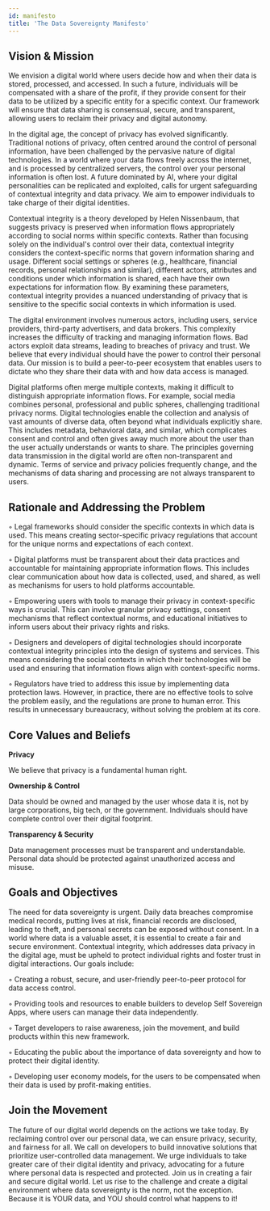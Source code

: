 ```yaml
---
id: manifesto
title: 'The Data Sovereignty Manifesto'
---
```


## Vision & Mission

We envision a digital world where users decide how and when their data is
stored, processed, and accessed. In such a future, individuals will be
compensated with a share of the profit, if they provide consent for their data
to be utilized by a specific entity for a specific context. Our framework will
ensure that data sharing is consensual, secure, and transparent, allowing users
to reclaim their privacy and digital autonomy.

In the digital age, the concept of privacy has evolved significantly.
Traditional notions of privacy, often centred around the control of personal
information, have been challenged by the pervasive nature of digital
technologies. In a world where your data flows freely across the internet, and
is processed by centralized servers, the control over your personal information
is often lost. A future dominated by AI, where your digital personalities can be
replicated and exploited, calls for urgent safeguarding of contextual integrity
and data privacy. We aim to empower individuals to take charge of their digital
identities.

Contextual integrity is a theory developed by Helen Nissenbaum, that suggests
privacy is preserved when information flows appropriately according to social
norms within specific contexts. Rather than focusing solely on the individual's
control over their data, contextual integrity considers the context-specific
norms that govern information sharing and usage. Different social settings or
spheres (e.g., healthcare, financial records, personal relationships and
similar), different actors, attributes and conditions under which information is
shared, each have their own expectations for information flow. By examining
these parameters, contextual integrity provides a nuanced understanding of
privacy that is sensitive to the specific social contexts in which information
is used.

The digital environment involves numerous actors, including users, service
providers, third-party advertisers, and data brokers. This complexity increases
the difficulty of tracking and managing information flows. Bad actors exploit
data streams, leading to breaches of privacy and trust. We believe that every
individual should have the power to control their personal data. Our mission is
to build a peer-to-peer ecosystem that enables users to dictate who they share
their data with and how data access is managed.

Digital platforms often merge multiple contexts, making it difficult to
distinguish appropriate information flows. For example, social media combines
personal, professional and public spheres, challenging traditional privacy
norms. Digital technologies enable the collection and analysis of vast amounts
of diverse data, often beyond what individuals explicitly share. This includes
metadata, behavioral data, and similar, which complicates consent and control
and often gives away much more about the user than the user actually understands
or wants to share. The principles governing data transmission in the digital
world are often non-transparent and dynamic. Terms of service and privacy
policies frequently change, and the mechanisms of data sharing and processing
are not always transparent to users.

## Rationale and Addressing the Problem

◦ Legal frameworks should consider the specific contexts in which data is used.
This means creating sector-specific privacy regulations that account for the
unique norms and expectations of each context.

◦ Digital platforms must be transparent about their data practices and
accountable for maintaining appropriate information flows. This includes clear
communication about how data is collected, used, and shared, as well as
mechanisms for users to hold platforms accountable.

◦ Empowering users with tools to manage their privacy in context-specific ways
is crucial. This can involve granular privacy settings, consent mechanisms that
reflect contextual norms, and educational initiatives to inform users about
their privacy rights and risks.

◦ Designers and developers of digital technologies should incorporate contextual
integrity principles into the design of systems and services. This means
considering the social contexts in which their technologies will be used and
ensuring that information flows align with context-specific norms.

◦ Regulators have tried to address this issue by implementing data protection
laws. However, in practice, there are no effective tools to solve the problem
easily, and the regulations are prone to human error. This results in
unnecessary bureaucracy, without solving the problem at its core.

## Core Values and Beliefs

**Privacy**

We believe that privacy is a fundamental human right.

**Ownership & Control**

Data should be owned and managed by the user whose data it is, not by large
corporations, big tech, or the government. Individuals should have complete
control over their digital footprint.

**Transparency & Security**

Data management processes must be transparent and understandable. Personal data
should be protected against unauthorized access and misuse.

## Goals and Objectives

The need for data sovereignty is urgent. Daily data breaches compromise medical
records, putting lives at risk, financial records are disclosed, leading to
theft, and personal secrets can be exposed without consent. In a world where
data is a valuable asset, it is essential to create a fair and secure
environment. Contextual integrity, which addresses data privacy in the digital
age, must be upheld to protect individual rights and foster trust in digital
interactions. Our goals include:

◦ Creating a robust, secure, and user-friendly peer-to-peer protocol for data
access control.

◦ Providing tools and resources to enable builders to develop Self Sovereign
Apps, where users can manage their data independently.

◦ Target developers to raise awareness, join the movement, and build products
within this new framework.

◦ Educating the public about the importance of data sovereignty and how to
protect their digital identity.

◦ Developing user economy models, for the users to be compensated when their
data is used by profit-making entities.

## Join the Movement

The future of our digital world depends on the actions we take today. By
reclaiming control over our personal data, we can ensure privacy, security, and
fairness for all. We call on developers to build innovative solutions that
prioritize user-controlled data management. We urge individuals to take greater
care of their digital identity and privacy, advocating for a future where
personal data is respected and protected. Join us in creating a fair and secure
digital world. Let us rise to the challenge and create a digital environment
where data sovereignty is the norm, not the exception. Because it is YOUR data,
and YOU should control what happens to it!
